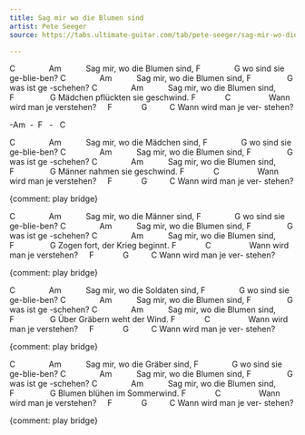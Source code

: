 ```yaml
---
title: Sag mir wo die Blumen sind
artist: Pete Seeger
source: https://tabs.ultimate-guitar.com/tab/pete-seeger/sag-mir-wo-die-blumen-sind-chords-1449912

---
```


C               Am           
Sag mir, wo die Blumen sind, 
F               G
wo sind sie ge-blie-ben?
C               Am           
Sag mir, wo die Blumen sind, 
F                G
was ist ge -schehen?
C               Am           
Sag mir, wo die Blumen sind, 
F                G
Mädchen pflückten sie geschwind.
F             C                 
Wann wird man je verstehen?     
F             G          C
Wann wird man je ver- stehen?

:::{.song-bridge}
-Am  -  F   -   C
:::

C               Am           
Sag mir, wo die Mädchen sind, 
F               G
wo sind sie ge-blie-ben?
C               Am           
Sag mir, wo die Blumen sind, 
F                G
was ist ge -schehen?
C               Am           
Sag mir, wo die Blumen sind, 
F                G
Männer nahmen sie geschwind.
F             C                 
Wann wird man je verstehen?     
F             G          C
Wann wird man je ver- stehen?

{comment: play bridge}

C               Am           
Sag mir, wo die Männer sind, 
F               G
wo sind sie ge-blie-ben?
C               Am           
Sag mir, wo die Blumen sind, 
F                G
was ist ge -schehen?
C               Am           
Sag mir, wo die Blumen sind, 
F                G
Zogen fort, der Krieg beginnt.
F             C                 
Wann wird man je verstehen?     
F             G          C
Wann wird man je ver- stehen?

{comment: play bridge}

C               Am           
Sag mir, wo die Soldaten sind, 
F               G
wo sind sie ge-blie-ben?
C               Am           
Sag mir, wo die Blumen sind, 
F                G
was ist ge -schehen?
C               Am           
Sag mir, wo die Blumen sind, 
F                G
Über Gräbern weht der Wind. 
F             C                 
Wann wird man je verstehen?     
F             G          C
Wann wird man je ver- stehen?

{comment: play bridge}

C               Am           
Sag mir, wo die Gräber sind, 
F               G
wo sind sie ge-blie-ben?
C               Am           
Sag mir, wo die Blumen sind, 
F                G
was ist ge -schehen?
C               Am           
Sag mir, wo die Blumen sind, 
F                G
Blumen blühen im Sommerwind.
F             C                 
Wann wird man je verstehen?     
F             G          C
Wann wird man je ver- stehen?



{comment: play bridge}
